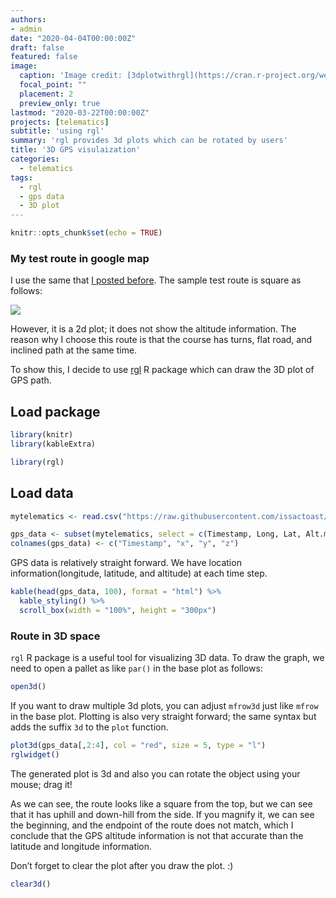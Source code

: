 ```yaml
---
authors:
- admin
date: "2020-04-04T00:00:00Z"
draft: false
featured: false
image:
  caption: 'Image credit: [3dplotwithrgl](https://cran.r-project.org/web/packages/rgl/vignettes/rgl.html)'
  focal_point: ""
  placement: 2
  preview_only: true
lastmod: "2020-03-22T00:00:00Z"
projects: [telematics]
subtitle: 'using rgl'
summary: 'rgl provides 3d plots which can be rotated by users'
title: '3D GPS visulaization'
categories:
  - telematics
tags:
  - rgl
  - gps data
  - 3D plot 
---
```


```r
knitr::opts_chunk$set(echo = TRUE)
```

### My test route in google map

I use the same that [I posted before](https://www.theissaclee.com/en/post/gpsvisulization/). The sample test route is square as follows:

![](https://www.theissaclee.com/en/post/gpsvisulization/myanimation.gif)

However, it is a 2d plot; it does not show the altitude information. The reason why I choose this route is that the course has turns, flat road, and inclined path at the same time. 

To show this, I decide to use [rgl](https://cran.r-project.org/web/packages/rgl/vignettes/rgl.html) R package which can draw the 3D plot of GPS path.

## Load package

```r
library(knitr)
library(kableExtra)
```

```r
library(rgl)
```

## Load data

```r
mytelematics <- read.csv("https://raw.githubusercontent.com/issactoast/theissacleedotcom/master/static/data/sampletrip.csv", header = TRUE, fill = TRUE)

gps_data <- subset(mytelematics, select = c(Timestamp, Long, Lat, Alt.m.))
colnames(gps_data) <- c("Timestamp", "x", "y", "z")
```

GPS data is relatively straight forward. We have location information(longitude, latitude, and altitude) at each time step.

```r
kable(head(gps_data, 100), format = "html") %>% 
  kable_styling() %>% 
  scroll_box(width = "100%", height = "300px")
```

### Route in 3D space

`rgl` R package is a useful tool for visualizing 3D data. To draw the graph, we need to open a pallet as like `par()` in the base plot as follows:


```r
open3d()
```

If you want to draw multiple 3d plots, you can adjust `mfrow3d` just like `mfrow` in the base plot. Plotting is also very straight forward; the same syntax but adds the suffix `3d` to the `plot` function.

```r
plot3d(gps_data[,2:4], col = "red", size = 5, type = "l")
rglwidget()
```

The generated plot is 3d and also you can rotate the object using your mouse; drag it!

As we can see, the route looks like a square from the top, but we can see that it has uphill and down-hill from the side. If you magnify it, we can see the beginning, and the endpoint of the route does not match, which I conclude that the GPS altitude information is not that accurate than the latitude and longitude information.

Don't forget to clear the plot after you draw the plot. :)

```r
clear3d()
```

